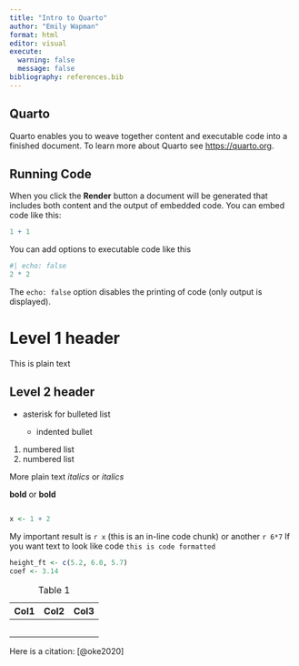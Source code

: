 ```yaml
---
title: "Intro to Quarto"
author: "Emily Wapman"
format: html
editor: visual
execute:
  warning: false
  message: false
bibliography: references.bib
---
```


## Quarto

Quarto enables you to weave together content and executable code into a finished document. To learn more about Quarto see <https://quarto.org>.

## Running Code

When you click the **Render** button a document will be generated that includes both content and the output of embedded code. You can embed code like this:

```r
1 + 1


```

You can add options to executable code like this

```r
#| echo: false
2 * 2
```

The `echo: false` option disables the printing of code (only output is displayed).

# Level 1 header

This is plain text

## Level 2 header

-   asterisk for bulleted list

    -   indented bullet

1.  numbered list
2.  numbered list

More plain text *italics* or *italics*

**bold** or **bold**

```r

```

```r
x <- 1 + 2
```

My important result is `r x` (this is an in-line code chunk) or another `r 6*7`
If you want text to look like code `this is code formatted`

```r
height_ft <- c(5.2, 6.0, 5.7)
coef <- 3.14
```


| Col1 | Col2 | Col3 |
|------|------|------|
|      |      |      |
|      |      |      |
|      |      |      |
|      |      |      |
|      |      |      |

: Table 1

Here is a citation: [@oke2020]\
